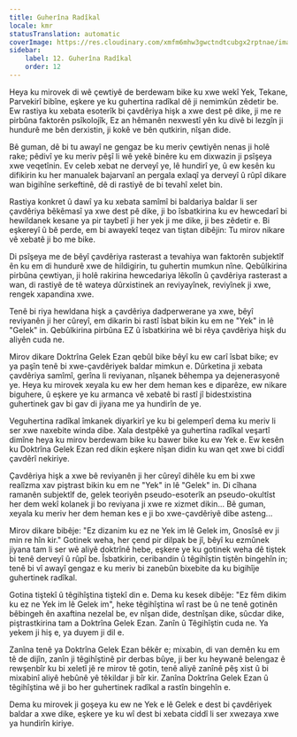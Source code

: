 ```yaml
---
title: Guherîna Radîkal
locale: kmr
statusTranslation: automatic
coverImage: https://res.cloudinary.com/xmfm6mhw3gwctndtcubgx2rptnae/image/upload/v1740468922/small_cover_tratado_de_psicologia_revolucionaria_a4c0dca4e0.webp
sidebar:
    label: 12. Guherîna Radîkal
    order: 12
---
```

Heya ku mirovek di wê çewtiyê de berdewam bike ku xwe wekî Yek, Tekane, Parvekirî bibîne, eşkere ye ku guhertina radîkal dê ji nemimkûn zêdetir be. Ew rastiya ku xebata esoterîk bi çavdêriya hişk a xwe dest pê dike, ji me re pirbûna faktorên psîkolojîk, Ez an hêmanên nexwestî yên ku divê bi lezgîn ji hundurê me bên derxistin, ji kokê ve bên qutkirin, nîşan dide.

Bê guman, dê bi tu awayî ne gengaz be ku meriv çewtiyên nenas ji holê rake; pêdivî ye ku meriv pêşî li wê yekê binêre ku em dixwazin ji psîşeya xwe veqetînin. Ev celeb xebat ne derveyî ye, lê hundirî ye, û ew kesên ku difikirin ku her manualek bajarvanî an pergala exlaqî ya derveyî û rûpî dikare wan bigihîne serkeftinê, dê di rastiyê de bi tevahî xelet bin.

Rastiya konkret û dawî ya ku xebata samîmî bi baldariya baldar li ser çavdêriya bêkêmasî ya xwe dest pê dike, ji bo îsbatkirina ku ev hewcedarî bi hewildanek kesane ya pir taybetî ji her yek ji me dike, ji bes zêdetir e. Bi eşkereyî û bê perde, em bi awayekî teqez van tiştan dibêjin: Tu mirov nikare vê xebatê ji bo me bike.

Di psîşeya me de bêyî çavdêriya rasterast a tevahiya wan faktorên subjektîf ên ku em di hundurê xwe de hildigirin, tu guhertin mumkun nîne. Qebûlkirina pirbûna çewtiyan, ji holê rakirina hewcedariya lêkolîn û çavdêriya rasterast a wan, di rastiyê de tê wateya dûrxistinek an reviyayînek, reviyînek ji xwe, rengek xapandina xwe.

Tenê bi riya hewldana hişk a çavdêriya dadperwerane ya xwe, bêyî reviyanên ji her cûreyî, em dikarin bi rastî îsbat bikin ku em ne "Yek" in lê "Gelek" in. Qebûlkirina pirbûna EZ û îsbatkirina wê bi rêya çavdêriya hişk du aliyên cuda ne.

Mirov dikare Doktrîna Gelek Ezan qebûl bike bêyî ku ew carî îsbat bike; ev ya paşîn tenê bi xwe-çavdêriyek baldar mimkun e. Dûrketina ji xebata çavdêriya samîmî, gerîna li reviyanan, nîşanek bêhempa ya dejenerasyonê ye. Heya ku mirovek xeyala ku ew her dem heman kes e diparêze, ew nikare biguhere, û eşkere ye ku armanca vê xebatê bi rastî jî bidestxistina guhertinek gav bi gav di jiyana me ya hundirîn de ye.

Veguhertina radîkal îmkanek diyarkirî ye ku bi gelemperî dema ku meriv li ser xwe naxebite winda dibe. Xala destpêkê ya guhertina radîkal veşartî dimîne heya ku mirov berdewam bike ku bawer bike ku ew Yek e. Ew kesên ku Doktrîna Gelek Ezan red dikin eşkere nîşan didin ku wan qet xwe bi ciddî çavdêrî nekiriye.

Çavdêriya hişk a xwe bê reviyanên ji her cûreyî dihêle ku em bi xwe realîzma xav piştrast bikin ku em ne "Yek" in lê "Gelek" in. Di cîhana ramanên subjektîf de, gelek teoriyên pseudo-esoterîk an pseudo-okultîst her dem wekî kolanek ji bo reviyana ji xwe re xizmet dikin... Bê guman, xeyala ku meriv her dem heman kes e ji bo xwe-çavdêriyê dibe asteng...

Mirov dikare bibêje: "Ez dizanim ku ez ne Yek im lê Gelek im, Gnosîsê ev ji min re hîn kir." Gotinek weha, her çend pir dilpak be jî, bêyî ku ezmûnek jiyana tam li ser wê aliyê doktrînê hebe, eşkere ye ku gotinek weha dê tiştek bi tenê derveyî û rûpî be. Îsbatkirin, ceribandin û têgihîştin tiştên bingehîn in; tenê bi vî awayî gengaz e ku meriv bi zanebûn bixebite da ku bigihîje guhertinek radîkal.

Gotina tiştekî û têgihîştina tiştekî din e. Dema ku kesek dibêje: "Ez fêm dikim ku ez ne Yek im lê Gelek im", heke têgihîştina wî rast be û ne tenê gotinên bêbingeh ên axaftina nezelal be, ev nîşan dide, destnîşan dike, sûcdar dike, piştrastkirina tam a Doktrîna Gelek Ezan. Zanîn û Têgihîştin cuda ne. Ya yekem ji hiş e, ya duyem ji dil e.

Zanîna tenê ya Doktrîna Gelek Ezan bêkêr e; mixabin, di van demên ku em tê de dijîn, zanîn ji têgihîştinê pir derbas bûye, ji ber ku heywanê belengaz ê rewşenbîr ku bi xeletî jê re mirov tê gotin, tenê aliyê zanînê pêş xist û bi mixabinî aliyê hebûnê yê têkildar ji bîr kir. Zanîna Doktrîna Gelek Ezan û têgihîştina wê ji bo her guhertinek radîkal a rastîn bingehîn e.

Dema ku mirovek ji goşeya ku ew ne Yek e lê Gelek e dest bi çavdêriyek baldar a xwe dike, eşkere ye ku wî dest bi xebata ciddî li ser xwezaya xwe ya hundirîn kiriye.


